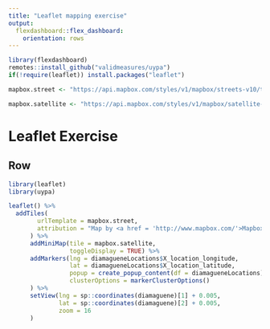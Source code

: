 ```yaml
---
title: "Leaflet mapping exercise"
output: 
  flexdashboard::flex_dashboard:
    orientation: rows
---
```


```r
library(flexdashboard)
remotes::install_github("validmeasures/uypa")
if(!require(leaflet)) install.packages("leaflet")

mapbox.street <- "https://api.mapbox.com/styles/v1/mapbox/streets-v10/tiles/256/{z}/{x}/{y}?access_token=pk.eyJ1IjoiZXJuZXN0Z3VldmFycmEiLCJhIjoiejRRLXlZdyJ9.sqS1zi0rDH5CIzvcn9SXSg"

mapbox.satellite <- "https://api.mapbox.com/styles/v1/mapbox/satellite-streets-v10/tiles/256/{z}/{x}/{y}?access_token=pk.eyJ1IjoiZXJuZXN0Z3VldmFycmEiLCJhIjoiejRRLXlZdyJ9.sqS1zi0rDH5CIzvcn9SXSg"
```

Leaflet Exercise
================================================================================

Row {.tabset .tabset-fade}
--------------------------------------------------------------------------------

```r
library(leaflet)
library(uypa)

leaflet() %>%
  addTiles(
        urlTemplate = mapbox.street,
        attribution = "Map by <a href = 'http://www.mapbox.com/'>Mapbox</a>"
      ) %>%
      addMiniMap(tile = mapbox.satellite,
                 toggleDisplay = TRUE) %>%
      addMarkers(lng = diamagueneLocations$X_location_longitude,
                 lat = diamagueneLocations$X_location_latitude,
                 popup = create_popup_content(df = diamagueneLocations),
                 clusterOptions = markerClusterOptions()
      ) %>%
      setView(lng = sp::coordinates(diamaguene)[1] + 0.005,
              lat = sp::coordinates(diamaguene)[2] + 0.005,
              zoom = 16
      )
````